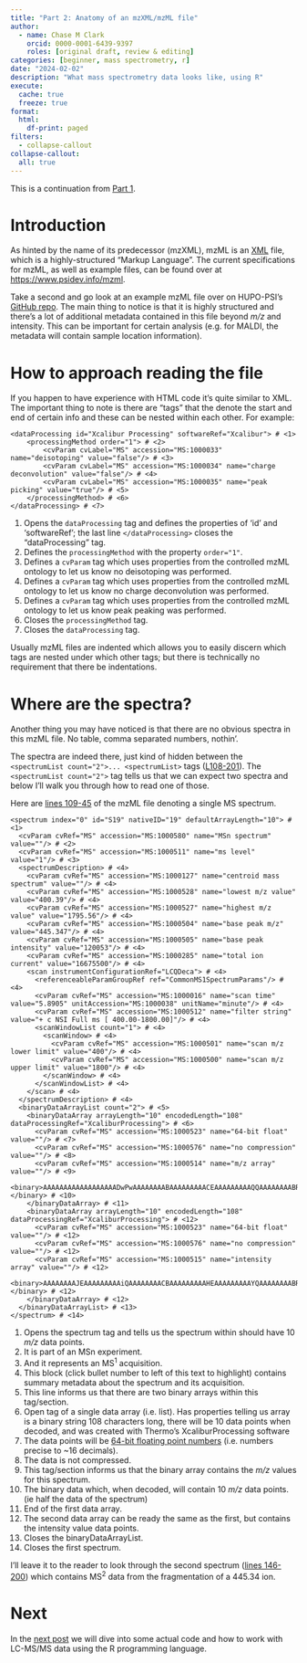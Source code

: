 ```yaml
---
title: "Part 2: Anatomy of an mzXML/mzML file"
author:
  - name: Chase M Clark
    orcid: 0000-0001-6439-9397
    roles: [original draft, review & editing]
categories: [beginner, mass spectrometry, r]
date: "2024-02-02"
description: "What mass spectrometry data looks like, using R"
execute: 
  cache: true
  freeze: true
format:
  html:
    df-print: paged
filters:
  - collapse-callout
collapse-callout:
  all: true  
---
```


This is a continuation from [Part 1](../1_intro/).


# Introduction

As hinted by the name of its predecessor (mzXML), mzML is an [XML](https://en.wikipedia.org/wiki/XML) file, which is a highly-structured "Markup Language". The current specifications for mzML, as well as example files, can be found over at [https://www.psidev.info/mzml](https://www.psidev.info/mzml).

Take a second and go look at an example mzML file over on HUPO-PSI's [GitHub repo](https://github.com/HUPO-PSI/mzML/blob/master/examples/tiny.msdata.mzML0.99.10.mzML). The main thing to notice is that it is highly structured and there's a lot of additional metadata contained in this file beyond *m/z* and intensity. This can be important for certain analysis (e.g. for MALDI, the metadata will contain sample location information).

# How to approach reading the file

If you happen to have experience with HTML code it's quite similar to XML. The important thing to note is there are "tags" that the denote the start and end of certain info and these can be nested within each other. For example:

```.python
<dataProcessing id="Xcalibur Processing" softwareRef="Xcalibur"> # <1>
    <processingMethod order="1"> # <2>
        <cvParam cvLabel="MS" accession="MS:1000033" name="deisotoping" value="false"/> # <3>
        <cvParam cvLabel="MS" accession="MS:1000034" name="charge deconvolution" value="false"/> # <4>
        <cvParam cvLabel="MS" accession="MS:1000035" name="peak picking" value="true"/> # <5>
    </processingMethod> # <6>
</dataProcessing> # <7>
```

1. Opens the `dataProcessing` tag and defines the properties of 'id' and 'softwareRef'; the last line `</dataProcessing>` closes the "dataProcessing" tag. 
2. Defines the `processingMethod` with the property `order="1"`.
3. Defines a `cvParam` tag which uses properties from the controlled mzML ontology to let us know no deisotoping was performed.
4. Defines a `cvParam` tag which uses properties from the controlled mzML ontology to let us know no charge deconvolution was performed.
5. Defines a `cvParam` tag which uses properties from the controlled mzML ontology to let us know peak peaking was performed.
6. Closes the `processingMethod` tag.
7. Closes the `dataProcessing` tag. 


Usually mzML files are indented which allows you to easily discern which tags are nested under which other tags; but there is technically no requirement that there be indentations.

# Where are the spectra?

Another thing you may have noticed is that there are no obvious spectra in this mzML file. No table, comma separated numbers, nothin'. 

The spectra are indeed there, just kind of hidden between the `<spectrumList count="2">... <spectrumList>` tags ([L108-201](https://github.com/HUPO-PSI/mzML/blob/741ef7bce7adcf687271a718bd434ee6da0cb2e0/examples/tiny.msdata.mzML0.99.10.mzML#L108C7-L201)). The `<spectrumList count="2">` tag tells us that we can expect two spectra and below I'll walk you through how to read one of those.

Here are [lines 109-45](https://github.com/HUPO-PSI/mzML/blob/741ef7bce7adcf687271a718bd434ee6da0cb2e0/examples/tiny.msdata.mzML0.99.10.mzML#L109-L145) of the mzML file denoting a single MS spectrum.

```.python
<spectrum index="0" id="S19" nativeID="19" defaultArrayLength="10"> # <1>
  <cvParam cvRef="MS" accession="MS:1000580" name="MSn spectrum" value=""/> # <2>
  <cvParam cvRef="MS" accession="MS:1000511" name="ms level" value="1"/> # <3>
  <spectrumDescription> # <4>
    <cvParam cvRef="MS" accession="MS:1000127" name="centroid mass spectrum" value=""/> # <4>
    <cvParam cvRef="MS" accession="MS:1000528" name="lowest m/z value" value="400.39"/> # <4>
    <cvParam cvRef="MS" accession="MS:1000527" name="highest m/z value" value="1795.56"/> # <4>
    <cvParam cvRef="MS" accession="MS:1000504" name="base peak m/z" value="445.347"/> # <4>
    <cvParam cvRef="MS" accession="MS:1000505" name="base peak intensity" value="120053"/> # <4>
    <cvParam cvRef="MS" accession="MS:1000285" name="total ion current" value="16675500"/> # <4>
    <scan instrumentConfigurationRef="LCQDeca"> # <4>
      <referenceableParamGroupRef ref="CommonMS1SpectrumParams"/> # <4>
      <cvParam cvRef="MS" accession="MS:1000016" name="scan time" value="5.8905" unitAccession="MS:1000038" unitName="minute"/> # <4>
      <cvParam cvRef="MS" accession="MS:1000512" name="filter string" value="+ c NSI Full ms [ 400.00-1800.00]"/> # <4>
      <scanWindowList count="1"> # <4>
        <scanWindow> # <4>
          <cvParam cvRef="MS" accession="MS:1000501" name="scan m/z lower limit" value="400"/> # <4>
          <cvParam cvRef="MS" accession="MS:1000500" name="scan m/z upper limit" value="1800"/> # <4>
        </scanWindow> # <4>
      </scanWindowList> # <4>
    </scan> # <4>
  </spectrumDescription> # <4>
  <binaryDataArrayList count="2"> # <5>
    <binaryDataArray arrayLength="10" encodedLength="108" dataProcessingRef="XcaliburProcessing"> # <6>
      <cvParam cvRef="MS" accession="MS:1000523" name="64-bit float" value=""/> # <7>
      <cvParam cvRef="MS" accession="MS:1000576" name="no compression" value=""/> # <8>
      <cvParam cvRef="MS" accession="MS:1000514" name="m/z array" value=""/> # <9>
      <binary>AAAAAAAAAAAAAAAAAADwPwAAAAAAAABAAAAAAAAACEAAAAAAAAAQQAAAAAAAABRAAAAAAAAAGEAAAAAAAAAcQAAAAAAAACBAAAAAAAAAIkA=</binary> # <10>
    </binaryDataArray> # <11>
    <binaryDataArray arrayLength="10" encodedLength="108" dataProcessingRef="XcaliburProcessing"> # <12>
      <cvParam cvRef="MS" accession="MS:1000523" name="64-bit float" value=""/> # <12>
      <cvParam cvRef="MS" accession="MS:1000576" name="no compression" value=""/> # <12>
      <cvParam cvRef="MS" accession="MS:1000515" name="intensity array" value=""/> # <12>
      <binary>AAAAAAAAJEAAAAAAAAAiQAAAAAAAACBAAAAAAAAAHEAAAAAAAAAYQAAAAAAAABRAAAAAAAAAEEAAAAAAAAAIQAAAAAAAAABAAAAAAAAA8D8=</binary> # <12>
    </binaryDataArray> # <12>
  </binaryDataArrayList> # <13>
</spectrum> # <14>
```

1. Opens the spectrum tag and tells us the spectrum within should have 10 *m/z* data points.
2. It is part of an MSn experiment.
3. And it represents an MS^1^ acquisition.
4. This block (click bullet number to left of this text to highlight) contains summary metadata about the spectrum and its acquisition.
5. This line informs us that there are two binary arrays within this tag/section.
6. Open tag of a single data array (i.e. list). Has properties telling us array is a binary string 108 characters long, there will be 10 data points when decoded, and was created with Thermo's XcaliburProcessing software
7. The data points will be [64-bit floating point numbers](64-bit floating point numbers) (i.e. numbers precise to ~16 decimals).
8. The data is not compressed.
9. This tag/section informs us that the binary array contains the *m/z* values for this spectrum.
10. The binary data which, when decoded, will contain 10 *m/z* data points. (ie half the data of the spectrum)
11. End of the first data array.
12.  The second data array can be ready the same as the first, but contains the intensity value data points.
13. Closes the binaryDataArrayList.
14. Closes the first spectrum.


I'll leave it to the reader to look through the second spectrum ([lines 146-200](https://github.com/HUPO-PSI/mzML/blob/741ef7bce7adcf687271a718bd434ee6da0cb2e0/examples/tiny.msdata.mzML0.99.10.mzML#L146-L200)) which contains MS^2^ data from the fragmentation of a 445.34  ion.


# Next

In the [next post](../3_spectra/) we will dive into some actual code and how to work with LC-MS/MS data using the R programming language.

